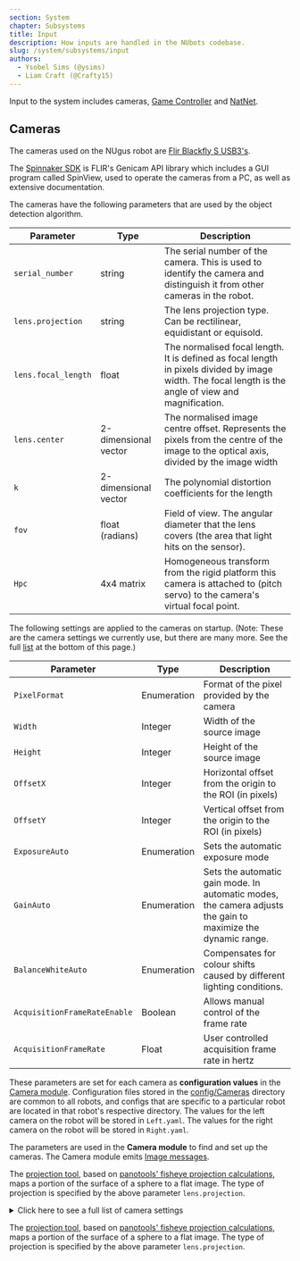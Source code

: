 ```yaml
---
section: System
chapter: Subsystems
title: Input
description: How inputs are handled in the NUbots codebase.
slug: /system/subsystems/input
authors:
  - Ysobel Sims (@ysims)
  - Liam Craft (@Crafty15)
---
```


Input to the system includes cameras, [Game Controller](https://github.com/RoboCup-Humanoid-TC/GameController) and [NatNet](https://optitrack.com/products/natnet-sdk/).

## Cameras

The cameras used on the NUgus robot are [Flir Blackfly S USB3's](https://www.flir.com/support/products/blackfly-s-usb3/?vertical=machine+vision&segment=iis#Overview).

The [Spinnaker SDK](https://www.flir.com/support-center/iis/machine-vision/downloads/spinnaker-sdk-and-firmware-download/) is FLIR's Genicam API library which includes a GUI program called SpinView, used to operate the cameras from a PC, as well as extensive documentation.

The cameras have the following parameters that are used by the object detection algorithm.

| Parameter           | Type                 | Description                                                                                                                                           |
| ------------------- | -------------------- | ----------------------------------------------------------------------------------------------------------------------------------------------------- |
| `serial_number`     | string               | The serial number of the camera. This is used to identify the camera and distinguish it from other cameras in the robot.                              |
| `lens.projection`   | string               | The lens projection type. Can be rectilinear, equidistant or equisold.                                                                                |
| `lens.focal_length` | float                | The normalised focal length. It is defined as focal length in pixels divided by image width. The focal length is the angle of view and magnification. |
| `lens.center`       | 2-dimensional vector | The normalised image centre offset. Represents the pixels from the centre of the image to the optical axis, divided by the image width                |
| `k`                 | 2-dimensional vector | The polynomial distortion coefficients for the length                                                                                                 |
| `fov`               | float (radians)      | Field of view. The angular diameter that the lens covers (the area that light hits on the sensor).                                                    |
| `Hpc`               | 4x4 matrix           | Homogeneous transform from the rigid platform this camera is attached to (pitch servo) to the camera's virtual focal point.                           |

The following settings are applied to the cameras on startup. (Note: These are the camera settings we currently use, but there are many more. See the full <a href="#settings_list">list</a> at the bottom of this page.)

| Parameter           | Type                 | Description                                                                                                                                           |
| ------------------- | -------------------- | ----------------------------------------------------------------------------------------------------------------------------------------------------- |
| `PixelFormat`       | Enumeration          | Format of the pixel provided by the camera
| `Width`             | Integer              | Width of the source image
| `Height`            | Integer              | Height of the source image
| `OffsetX`           | Integer              | Horizontal offset from the origin to the ROI (in pixels)
| `OffsetY`           | Integer              | Vertical offset from the origin to the ROI (in pixels)
| `ExposureAuto`      | Enumeration          | Sets the automatic exposure mode
| `GainAuto`          | Enumeration          | Sets the automatic gain mode. In automatic modes, the camera adjusts the gain to maximize the dynamic range.
| `BalanceWhiteAuto`  | Enumeration          | Compensates for colour shifts caused by different lighting conditions.
| `AcquisitionFrameRateEnable`      | Boolean          | Allows manual control of the frame rate
| `AcquisitionFrameRate`      | Float          | User controlled acquisition frame rate in hertz

These parameters are set for each camera as **configuration values** in the [Camera module](https://github.com/NUbots/NUbots/tree/main/module/input/Camera/data/config). Configuration files stored in the [config/Cameras](https://github.com/NUbots/NUbots/tree/main/module/input/Camera/data/config/Cameras) directory are common to all robots, and configs that are specific to a particular robot are located in that robot's respective directory. The values for the left camera on the robot will be stored in `Left.yaml`. The values for the right camera on the robot will be stored in `Right.yaml`.

The parameters are used in the **Camera module** to find and set up the cameras. The Camera module emits [Image messages](https://github.com/NUbots/NUbots/tree/main/shared/message/input/Image.proto).

The [projection tool](https://github.com/NUbots/NUbots/tree/main/shared/utility/vision/projection.h), based on [panotools' fisheye projection calculations](https://wiki.panotools.org/Fisheye_Projection), maps a portion of the surface of a sphere to a flat image. The type of projection is specified by the above parameter `lens.projection`.

<details id="settings_list">

  <summary>Click here to see a full list of camera settings</summary>

**This file is a print out directly from the cameras using [arv-tool-0.8](https://github.com/AravisProject/aravis)**

  **This file is a print out directly from the cameras using the [arv-tool-0.8](https://github.com/AravisProject/aravis) command line utility.**

  ```json
Point Grey Research-1E100115138C-0115138C (USB3)
Category    : 'Root'
  Category    : 'AcquisitionControl'
      Enumeration  : [RW] 'AcquisitionMode'
          EnumEntry   : 'MultiFrame'
          EnumEntry   : 'SingleFrame'
          EnumEntry   : 'Continuous'
      Command      : [WO] 'AcquisitionStart'
      Command      : [WO] 'AcquisitionStop'
      Integer      : [RW] 'AcquisitionFrameCount'
      Integer      : [RW] 'AcquisitionBurstFrameCount'
      Enumeration  : [RW] 'ExposureMode'
          EnumEntry   : 'TriggerWidth'
          EnumEntry   : 'Timed'
      Float        : [RW] 'ExposureTime'
      Enumeration  : [RW] 'ExposureAuto'
          EnumEntry   : 'Continuous'
          EnumEntry   : 'Once'
          EnumEntry   : 'Off'
      Float        : [RW] 'AcquisitionFrameRate'
      Float        : [RO] 'AcquisitionResultingFrameRate'
      Boolean      : [RW] 'AcquisitionFrameRateEnable'
      Float        : [RW] 'AcquisitionLineRate'
      Enumeration  : [RW] 'TriggerSelector'
            * TriggerMode
            * TriggerSoftware
            * TriggerSource
            * TriggerActivation
            * TriggerOverlap
            * TriggerDelay
          EnumEntry   : 'FrameBurstStart'
          EnumEntry   : 'FrameStart'
          EnumEntry   : 'AcquisitionStart'
      Enumeration  : [RW] 'TriggerMode'
          EnumEntry   : 'On'
          EnumEntry   : 'Off'
      Command      : [WO] 'TriggerSoftware'
      Enumeration  : [RW] 'TriggerSource'
          EnumEntry   : 'LogicBlock1'
          EnumEntry   : 'LogicBlock0'
          EnumEntry   : 'Counter1End'
          EnumEntry   : 'Counter0End'
          EnumEntry   : 'Counter1Start'
          EnumEntry   : 'Counter0Start'
          EnumEntry   : 'UserOutput3'
          EnumEntry   : 'UserOutput2'
          EnumEntry   : 'UserOutput1'
          EnumEntry   : 'UserOutput0'
          EnumEntry   : 'Line3'
          EnumEntry   : 'Line2'
          EnumEntry   : 'Line0'
          EnumEntry   : 'Software'
      Enumeration : 'TriggerActivation' (Not available)
          EnumEntry   : 'AnyEdge'
          EnumEntry   : 'RisingEdge'
          EnumEntry   : 'FallingEdge'
          EnumEntry   : 'LevelHigh'
          EnumEntry   : 'LevelLow'
      Enumeration  : [RW] 'TriggerOverlap'
          EnumEntry   : 'ReadOut'
          EnumEntry   : 'Off'
      Float        : [RW] 'TriggerDelay'
      Enumeration  : [RW] 'SensorShutterMode'
          EnumEntry   : 'Global'
  Category    : 'AnalogControl'
      Enumeration  : [RW] 'GainSelector'
            * GainRaw
            * Gain
          EnumEntry   : 'All'
      Float        : [RW] 'Gain'
      Enumeration  : [RW] 'GainAuto'
          EnumEntry   : 'Continuous'
          EnumEntry   : 'Once'
          EnumEntry   : 'Off'
      Enumeration  : [RW] 'BlackLevelSelector'
            * BlackLevelRaw
            * BlackLevel
          EnumEntry   : 'Digital'
          EnumEntry   : 'Analog'
          EnumEntry   : 'All'
      Float        : [RW] 'BlackLevel'
      Enumeration  : [RW] 'BalanceRatioSelector'
            * BalanceRatio
          EnumEntry   : 'Blue'
          EnumEntry   : 'Red'
      Float        : [RW] 'BalanceRatio'
      Enumeration  : [RW] 'BalanceWhiteAuto'
          EnumEntry   : 'Continuous'
          EnumEntry   : 'Once'
          EnumEntry   : 'Off'
      Float        : [RW] 'Gamma'
      Boolean      : [RW] 'GammaEnable'
      Boolean     : 'SharpeningEnable' (Not available)
      Boolean     : 'SharpeningAuto' (Not available)
      Float       : 'Sharpening' (Not available)
      Float       : 'SharpeningThreshold' (Not available)
  Category    : 'ImageFormatControl'
      Integer      : [RO] 'SensorWidth'
      Integer      : [RO] 'SensorHeight'
      Integer      : [RO] 'WidthMax'
      Integer      : [RO] 'HeightMax'
      Integer      : [RW] 'Width'
      Integer      : [RW] 'Height'
      Integer      : [RW] 'OffsetX'
      Integer      : [RW] 'OffsetY'
      Enumeration  : [RW] 'PixelFormat'
          EnumEntry   : 'BGRa8'
          EnumEntry   : 'BGR8'
          EnumEntry   : 'YCbCr411_8'
          EnumEntry   : 'YCbCr422_8'
          EnumEntry   : 'YCbCr8'
          EnumEntry   : 'BayerBG12p' (Not available)
          EnumEntry   : 'BayerGB12p' (Not available)
          EnumEntry   : 'BayerRG12p'
          EnumEntry   : 'BayerGR12p' (Not available)
          EnumEntry   : 'Mono12p'
          EnumEntry   : 'YUV444Packed'
          EnumEntry   : 'YUV422Packed'
          EnumEntry   : 'YUV411Packed'
          EnumEntry   : 'BayerBG12Packed' (Not available)
          EnumEntry   : 'BayerGB12Packed' (Not available)
          EnumEntry   : 'BayerRG12Packed'
          EnumEntry   : 'BayerGR12Packed' (Not available)
          EnumEntry   : 'Mono12Packed'
          EnumEntry   : 'BayerBG16' (Not available)
          EnumEntry   : 'BayerGB16' (Not available)
          EnumEntry   : 'BayerRG16'
          EnumEntry   : 'BayerGR16' (Not available)
          EnumEntry   : 'BayerBG8' (Not available)
          EnumEntry   : 'BayerGB8' (Not available)
          EnumEntry   : 'BayerRG8'
          EnumEntry   : 'BayerGR8' (Not available)
          EnumEntry   : 'RGB8Packed'
          EnumEntry   : 'Mono16'
          EnumEntry   : 'Mono8'
      Enumeration  : [RO] 'PixelSize'
          EnumEntry   : 'Bpp96'
          EnumEntry   : 'Bpp64'
          EnumEntry   : 'Bpp48'
          EnumEntry   : 'Bpp36'
          EnumEntry   : 'Bpp32'
          EnumEntry   : 'Bpp30'
          EnumEntry   : 'Bpp24'
          EnumEntry   : 'Bpp20'
          EnumEntry   : 'Bpp16'
          EnumEntry   : 'Bpp14'
          EnumEntry   : 'Bpp12'
          EnumEntry   : 'Bpp10'
          EnumEntry   : 'Bpp8'
          EnumEntry   : 'Bpp4'
          EnumEntry   : 'Bpp2'
          EnumEntry   : 'Bpp1'
      Enumeration  : [RO] 'PixelColorFilter'
          EnumEntry   : 'BayerBG'
          EnumEntry   : 'BayerGR'
          EnumEntry   : 'BayerGB'
          EnumEntry   : 'BayerRG'
          EnumEntry   : 'None'
      Integer      : [RO] 'PixelDynamicRangeMin'
      Integer      : [RO] 'PixelDynamicRangeMax'
      Boolean      : [RW] 'IspEnable'
      Enumeration  : [RW] 'BinningSelector'
            * BinningHorizontalMode
            * BinningVerticalMode
            * BinningHorizontal
            * BinningVertical
          EnumEntry   : 'ISP'
          EnumEntry   : 'Sensor'
          EnumEntry   : 'All'
      Enumeration  : [RW] 'BinningHorizontalMode'
          EnumEntry   : 'Average'
          EnumEntry   : 'Sum'
      Enumeration  : [RW] 'BinningVerticalMode'
          EnumEntry   : 'Average'
          EnumEntry   : 'Sum'
      Integer      : [RW] 'BinningHorizontal'
      Integer      : [RW] 'BinningVertical'
      Enumeration  : [RW] 'DecimationSelector'
            * DecimationHorizontalMode
            * DecimationVerticalMode
            * DecimationHorizontal
            * DecimationVertical
          EnumEntry   : 'Sensor'
          EnumEntry   : 'All'
      Enumeration  : [RW] 'DecimationHorizontalMode'
          EnumEntry   : 'Discard'
      Enumeration  : [RW] 'DecimationVerticalMode'
          EnumEntry   : 'Discard'
      Integer      : [RW] 'DecimationHorizontal'
      Integer      : [RW] 'DecimationVertical'
      Boolean      : [RW] 'ReverseX'
      Boolean      : [RW] 'ReverseY'
      Enumeration  : [RW] 'TestPatternGeneratorSelector'
            * TestPattern
          EnumEntry   : 'PipelineStart'
          EnumEntry   : 'Sensor'
      Enumeration  : [RW] 'TestPattern'
          EnumEntry   : 'SensorTestPattern'
          EnumEntry   : 'Increment' (Not available)
          EnumEntry   : 'Off'
      Enumeration  : [RW] 'AdcBitDepth'
          EnumEntry   : 'Bit10'
  Category    : 'DeviceControl'
      Enumeration  : [RO] 'DeviceScanType'
          EnumEntry   : 'Areascan'
      StringReg    : [RO] 'DeviceVendorName'
      StringReg    : [RO] 'DeviceModelName'
      StringReg    : [RO] 'SensorDescription'
      StringReg    : [RO] 'DeviceManufacturerInfo'
      StringReg    : [RO] 'DeviceVersion'
      StringReg    : [RO] 'DeviceFirmwareVersion'
      StringReg    : [RO] 'DeviceSerialNumber'
      StringReg    : [RO] 'DeviceID'
      StringReg    : [RW] 'DeviceUserID'
      Enumeration  : [RO] 'DeviceTLType'
          EnumEntry   : 'Custom'
          EnumEntry   : 'USB3Vision'
          EnumEntry   : 'CoaXPress'
          EnumEntry   : 'CameraLinkHS'
          EnumEntry   : 'CameraLink'
          EnumEntry   : 'GigEVision'
      Integer      : [RO] 'DeviceGenCPVersionMajor'
      Integer      : [RO] 'DeviceGenCPVersionMinor'
      Integer      : [RO] 'DeviceMaxThroughput'
      Integer      : [RO] 'DeviceLinkSpeed'
      Integer      : [RW] 'DeviceLinkThroughputLimit'
      Float        : [RW] 'DeviceLinkBandwidthReserve'
      Integer      : [RO] 'DeviceLinkCurrentThroughput'
      Command      : [WO] 'DeviceReset'
      Enumeration  : [RW] 'DeviceIndicatorMode'
          EnumEntry   : 'ErrorStatus'
          EnumEntry   : 'Active'
          EnumEntry   : 'Inactive'
      Float        : [RO] 'DeviceTemperature'
      Integer      : [RO] 'Timestamp'
      Command      : [WO] 'TimestampLatch'
      Integer      : [RO] 'TimestampIncrement'
      Enumeration  : [RW] 'DevicePowerSupplySelector'
            * PowerSupplyVoltage
            * PowerSupplyCurrent
          EnumEntry   : 'External'
      Float        : [RO] 'PowerSupplyVoltage'
      Float        : [RO] 'PowerSupplyCurrent'
      Integer      : [RO] 'DeviceUptime'
      Integer      : [RO] 'LinkUptime'
      Integer      : [RO] 'EnumerationCount'
      Command      : [WO] 'FactoryReset'
      Integer      : [RO] 'MaxDeviceResetTime'
  Category    : 'TransportLayerControl'
      Integer      : [RO] 'PayloadSize'
      Integer      : [RW] 'TLParamsLocked'
      Category    : 'USB3Vision'
          Integer      : [RO] 'U3VMaxDeviceResponseTime'
          Integer      : [RW] 'U3VMessageChannelID'
          Integer      : [RW] 'U3VAccessPrivilege'
          Integer      : [RO] 'U3VVersionMajor'
          Integer      : [RO] 'U3VVersionMinor'
          Integer      : [RO] 'U3VCPCapability'
                * U3VCPSIRMAvailable
                * U3VCPEIRMAvailable
                * U3VCPIIDC2Available
          Boolean      : [RO] 'U3VCPSIRMAvailable'
          Boolean      : [RO] 'U3VCPEIRMAvailable'
          Boolean      : [RO] 'U3VCPIIDC2Available'
          Integer      : [RO] 'U3VMaxCommandTransferLength'
          Integer      : [RO] 'U3VMaxAcknowledgeTransferLength'
          Integer      : [RO] 'U3VNumberOfStreamChannels'
          Enumeration  : [RO] 'U3VCurrentSpeed'
              EnumEntry   : 'SuperSpeed'
              EnumEntry   : 'HighSpeed'
              EnumEntry   : 'FullSpeed'
              EnumEntry   : 'LowSpeed'
      Integer      : [RO] 'LinkErrorCount'
      Integer      : [RO] 'LinkRecoveryCount'
  Category    : 'SequencerControl'
      Enumeration  : [RW] 'SequencerMode'
          EnumEntry   : 'On'
          EnumEntry   : 'Off'
      Enumeration  : [RW] 'SequencerConfigurationMode'
          EnumEntry   : 'On'
          EnumEntry   : 'Off'
      Enumeration  : [RO] 'SequencerConfigurationValid'
          EnumEntry   : 'Yes'
          EnumEntry   : 'No'
      Enumeration  : [RW] 'SequencerFeatureSelector'
            * SequencerFeatureEnable
          EnumEntry   : 'Height'
          EnumEntry   : 'Width'
          EnumEntry   : 'OffsetY'
          EnumEntry   : 'OffsetX'
          EnumEntry   : 'Gain'
          EnumEntry   : 'ExposureTime'
      Boolean      : [RW] 'SequencerFeatureEnable'
      Integer      : [RW] 'SequencerSetStart'
      Integer     : 'SequencerSetActive' (Not available)
      Integer      : [RW] 'SequencerSetSelector'
            * SequencerSetValid
            * SequencerSetSave
            * SequencerSetLoad
            * SequencerPathSelector
            * SequencerTriggerSource
            * SequencerTriggerActivation
            * SequencerSetNext
      Enumeration  : [RO] 'SequencerSetValid'
          EnumEntry   : 'Yes'
          EnumEntry   : 'No'
      Command      : [RW] 'SequencerSetSave'
      Command      : [RW] 'SequencerSetLoad'
      Integer      : [RW] 'SequencerPathSelector'
            * SequencerTriggerSource
            * SequencerTriggerActivation
            * SequencerSetNext
      Enumeration  : [RW] 'SequencerTriggerSource'
          EnumEntry   : 'FrameStart'
          EnumEntry   : 'Off'
      Enumeration : 'SequencerTriggerActivation' (Not available)
          EnumEntry   : 'LevelLow' (Not available)
          EnumEntry   : 'LevelHigh' (Not available)
          EnumEntry   : 'AnyEdge' (Not available)
          EnumEntry   : 'FallingEdge' (Not available)
          EnumEntry   : 'RisingEdge' (Not available)
      Integer     : 'SequencerSetNext' (Not available)
  Category    : 'ColorTransformationControl'
      Enumeration : 'ColorTransformationSelector' (Not available)
          EnumEntry   : 'RGBtoYUV' (Not available)
          EnumEntry   : 'RGBtoRGB' (Not available)
      Boolean     : 'ColorTransformationEnable' (Not available)
      Enumeration : 'ColorTransformationValueSelector' (Not available)
          EnumEntry   : 'Offset2' (Not available)
          EnumEntry   : 'Offset1' (Not available)
          EnumEntry   : 'Offset0' (Not available)
          EnumEntry   : 'Gain22'
          EnumEntry   : 'Gain21'
          EnumEntry   : 'Gain20'
          EnumEntry   : 'Gain12'
          EnumEntry   : 'Gain11'
          EnumEntry   : 'Gain10'
          EnumEntry   : 'Gain02'
          EnumEntry   : 'Gain01'
          EnumEntry   : 'Gain00'
      Float       : 'ColorTransformationValue' (Not available)
      Enumeration  : [RW] 'RgbTransformLightSource'
          EnumEntry   : 'Custom'
          EnumEntry   : 'Shade8000K'
          EnumEntry   : 'Cloudy6500K'
          EnumEntry   : 'Daylight5000K'
          EnumEntry   : 'CoolFluorescent4000K'
          EnumEntry   : 'WarmFluorescent3000K'
          EnumEntry   : 'Tungsten2800K'
          EnumEntry   : 'General'
      Boolean     : 'SaturationEnable' (Not available)
      Float       : 'Saturation' (Not available)
  Category    : 'AutoAlgorithmControl'
      Enumeration  : [RW] 'AutoAlgorithmSelector'
            * AasRoiEnable
            * AasRoiOffsetX
            * AasRoiOffsetY
            * AasRoiWidth
            * AasRoiHeight
          EnumEntry   : 'Ae'
          EnumEntry   : 'Awb'
      Boolean      : [RW] 'AasRoiEnable'
      Integer     : 'AasRoiOffsetX' (Not available)
      Integer     : 'AasRoiOffsetY' (Not available)
      Integer     : 'AasRoiWidth' (Not available)
      Integer     : 'AasRoiHeight' (Not available)
      Enumeration  : [RW] 'BalanceWhiteAutoProfile'
          EnumEntry   : 'Outdoor'
          EnumEntry   : 'Indoor'
      Float        : [RW] 'BalanceWhiteAutoLowerLimit'
      Float        : [RW] 'BalanceWhiteAutoUpperLimit'
      Float        : [RW] 'BalanceWhiteAutoDamping'
      Enumeration  : [RW] 'AutoExposureTargetGreyValueAuto'
          EnumEntry   : 'Continuous'
          EnumEntry   : 'Off'
      Float       : 'AutoExposureTargetGreyValue' (Not available)
      Enumeration  : [RW] 'AutoExposureLightingMode'
          EnumEntry   : 'Normal'
          EnumEntry   : 'Frontlight'
          EnumEntry   : 'Backlight'
      Enumeration  : [RW] 'AutoExposureMeteringMode'
          EnumEntry   : 'Partial'
          EnumEntry   : 'Spot'
          EnumEntry   : 'Average'
      Float        : [RW] 'AutoExposureExposureTimeLowerLimit'
      Float        : [RW] 'AutoExposureExposureTimeUpperLimit'
      Float        : [RW] 'AutoExposureGainLowerLimit'
      Float        : [RW] 'AutoExposureGainUpperLimit'
      Float        : [RW] 'AutoExposureGreyValueLowerLimit'
      Float        : [RW] 'AutoExposureGreyValueUpperLimit'
      Float        : [RW] 'AutoExposureEVCompensation'
      Float        : [RW] 'AutoExposureControlLoopDamping'
      Enumeration  : [RW] 'AutoExposureControlPriority'
          EnumEntry   : 'ExposureTime'
          EnumEntry   : 'Gain'
  Category    : 'FlatFieldCorrectionControl'
      Boolean      : [RW] 'FfcEnable'
      Enumeration  : [RW] 'FfcMode'
          EnumEntry   : 'Calibration'
          EnumEntry   : 'User'
          EnumEntry   : 'Factory'
      Category    : 'FfcUserTableControl'
          Integer     : 'FfcUserTableXCoordinate' (Not available)
          Float       : 'FfcUserGain' (Not available)
          Integer     : 'FfcUserOffset' (Not available)
          Command     : 'FfcUserTableReset' (Not available)
          Command     : 'FfcUserTableSave' (Not available)
          Register    : 'FfcUserGainAll' (Not available)
          Register    : 'FfcUserOffsetAll' (Not available)
  Category    : 'DefectivePixelCorrection'
      Boolean      : [RW] 'DefectCorrectStaticEnable'
      Enumeration  : [RW] 'DefectCorrectionMode'
          EnumEntry   : 'Highlight'
          EnumEntry   : 'Average'
      Integer      : [RW] 'DefectTablePixelCount'
      Integer      : [RW] 'DefectTableIndex'
            * DefectTableCoordinateX
            * DefectTableCoordinateY
      Integer      : [RW] 'DefectTableCoordinateX'
      Integer      : [RW] 'DefectTableCoordinateY'
      Command      : [RW] 'DefectTableApply'
      Command      : [WO] 'DefectTableSave'
      Command      : [RW] 'DefectTableFactoryRestore'
  Category    : 'UserSetControl'
      Enumeration  : [RW] 'UserSetSelector'
            * UserSetLoad
            * UserSetSave
          EnumEntry   : 'UserSet1'
          EnumEntry   : 'UserSet0'
          EnumEntry   : 'Default'
      Command      : [RW] 'UserSetLoad'
      Command      : [RW] 'UserSetSave'
      Enumeration  : [RW] 'UserSetDefault'
          EnumEntry   : 'UserSet1'
          EnumEntry   : 'UserSet0'
          EnumEntry   : 'Default'
      Enumeration  : [RW] 'UserSetFeatureSelector'
          EnumEntry   : 'Width'
          EnumEntry   : 'V3_3EnableLine3'
          EnumEntry   : 'V3_3EnableLine2'
          EnumEntry   : 'V3_3EnableLine1'
          EnumEntry   : 'V3_3EnableLine0'
          EnumEntry   : 'UserOutputValueAll'
          EnumEntry   : 'TriggerSourceFrameStart'
          EnumEntry   : 'TriggerSourceFrameBurstStart'
          EnumEntry   : 'TriggerSourceAcquisitionStart'
          EnumEntry   : 'TriggerOverlapFrameStart'
          EnumEntry   : 'TriggerOverlapFrameBurstStart'
          EnumEntry   : 'TriggerOverlapAcquisitionStart'
          EnumEntry   : 'TriggerModeFrameStart'
          EnumEntry   : 'TriggerModeFrameBurstStart'
          EnumEntry   : 'TriggerModeAcquisitionStart'
          EnumEntry   : 'TriggerDelayFrameStart'
          EnumEntry   : 'TriggerDelayFrameBurstStart'
          EnumEntry   : 'TriggerDelayAcquisitionStart'
          EnumEntry   : 'TriggerActivationFrameStart'
          EnumEntry   : 'TriggerActivationFrameBurstStart'
          EnumEntry   : 'TriggerActivationAcquisitionStart'
          EnumEntry   : 'TransferOperationMode'
          EnumEntry   : 'TransferControlMode'
          EnumEntry   : 'TransferBlockCount'
          EnumEntry   : 'TestPatternSensor'
          EnumEntry   : 'TestPatternPipelineStart'
          EnumEntry   : 'SharpeningThreshold'
          EnumEntry   : 'SharpeningEnable'
          EnumEntry   : 'SharpeningAuto'
          EnumEntry   : 'Sharpening'
          EnumEntry   : 'SensorShutterMode'
          EnumEntry   : 'SaturationEnable'
          EnumEntry   : 'Saturation'
          EnumEntry   : 'RgbTransformLightSource'
          EnumEntry   : 'ReverseY'
          EnumEntry   : 'ReverseX'
          EnumEntry   : 'PixelFormat'
          EnumEntry   : 'OffsetY'
          EnumEntry   : 'OffsetX'
          EnumEntry   : 'LogicBlockLUTOutputValueAllLogicBlock1Value'
          EnumEntry   : 'LogicBlockLUTOutputValueAllLogicBlock1Enable'
          EnumEntry   : 'LogicBlockLUTOutputValueAllLogicBlock0Value'
          EnumEntry   : 'LogicBlockLUTOutputValueAllLogicBlock0Enable'
          EnumEntry   : 'LogicBlockLUTInputSourceLogicBlock1Input3'
          EnumEntry   : 'LogicBlockLUTInputSourceLogicBlock1Input2'
          EnumEntry   : 'LogicBlockLUTInputSourceLogicBlock1Input1'
          EnumEntry   : 'LogicBlockLUTInputSourceLogicBlock1Input0'
          EnumEntry   : 'LogicBlockLUTInputSourceLogicBlock0Input3'
          EnumEntry   : 'LogicBlockLUTInputSourceLogicBlock0Input2'
          EnumEntry   : 'LogicBlockLUTInputSourceLogicBlock0Input1'
          EnumEntry   : 'LogicBlockLUTInputSourceLogicBlock0Input0'
          EnumEntry   : 'LogicBlockLUTInputActivationLogicBlock1Input3'
          EnumEntry   : 'LogicBlockLUTInputActivationLogicBlock1Input2'
          EnumEntry   : 'LogicBlockLUTInputActivationLogicBlock1Input1'
          EnumEntry   : 'LogicBlockLUTInputActivationLogicBlock1Input0'
          EnumEntry   : 'LogicBlockLUTInputActivationLogicBlock0Input3'
          EnumEntry   : 'LogicBlockLUTInputActivationLogicBlock0Input2'
          EnumEntry   : 'LogicBlockLUTInputActivationLogicBlock0Input1'
          EnumEntry   : 'LogicBlockLUTInputActivationLogicBlock0Input0'
          EnumEntry   : 'LineSourceLine3'
          EnumEntry   : 'LineSourceLine2'
          EnumEntry   : 'LineSourceLine1'
          EnumEntry   : 'LineSourceLine0'
          EnumEntry   : 'LineModeLine3'
          EnumEntry   : 'LineModeLine2'
          EnumEntry   : 'LineModeLine1'
          EnumEntry   : 'LineModeLine0'
          EnumEntry   : 'LineInverterLine3'
          EnumEntry   : 'LineInverterLine2'
          EnumEntry   : 'LineInverterLine1'
          EnumEntry   : 'LineInverterLine0'
          EnumEntry   : 'LineFilterWidthLine3Deglitch'
          EnumEntry   : 'LineFilterWidthLine3Debounce'
          EnumEntry   : 'LineFilterWidthLine2Deglitch'
          EnumEntry   : 'LineFilterWidthLine2Debounce'
          EnumEntry   : 'LineFilterWidthLine1Deglitch'
          EnumEntry   : 'LineFilterWidthLine1Debounce'
          EnumEntry   : 'LineFilterWidthLine0Deglitch'
          EnumEntry   : 'LineFilterWidthLine0Debounce'
          EnumEntry   : 'LUTEnable'
          EnumEntry   : 'IspEnable'
          EnumEntry   : 'Height'
          EnumEntry   : 'GammaEnable'
          EnumEntry   : 'Gamma'
          EnumEntry   : 'GainAuto'
          EnumEntry   : 'GainAll'
          EnumEntry   : 'FfcMode'
          EnumEntry   : 'FfcEnable'
          EnumEntry   : 'ExposureTime'
          EnumEntry   : 'ExposureMode'
          EnumEntry   : 'ExposureAuto'
          EnumEntry   : 'ExposureActiveMode'
          EnumEntry   : 'EventNotificationExposureEnd'
          EnumEntry   : 'EventNotificationError'
          EnumEntry   : 'EvCompensationRaw'
          EnumEntry   : 'DeviceLinkThroughputLimit'
          EnumEntry   : 'DeviceLinkBandwidthReserve'
          EnumEntry   : 'DeviceIndicatorMode'
          EnumEntry   : 'DefectCorrectionMode'
          EnumEntry   : 'DefectCorrectStaticEnable'
          EnumEntry   : 'DecimationVerticalAll'
          EnumEntry   : 'DecimationHorizontalAll'
          EnumEntry   : 'CounterTriggerSourceCounter1'
          EnumEntry   : 'CounterTriggerSourceCounter0'
          EnumEntry   : 'CounterTriggerActivationCounter1'
          EnumEntry   : 'CounterTriggerActivationCounter0'
          EnumEntry   : 'CounterResetSourceCounter1'
          EnumEntry   : 'CounterResetSourceCounter0'
          EnumEntry   : 'CounterResetActivationCounter1'
          EnumEntry   : 'CounterResetActivationCounter0'
          EnumEntry   : 'CounterEventSourceCounter1'
          EnumEntry   : 'CounterEventSourceCounter0'
          EnumEntry   : 'CounterEventActivationCounter1'
          EnumEntry   : 'CounterEventActivationCounter0'
          EnumEntry   : 'CounterDurationCounter1'
          EnumEntry   : 'CounterDurationCounter0'
          EnumEntry   : 'CounterDelayCounter1'
          EnumEntry   : 'CounterDelayCounter0'
          EnumEntry   : 'ColorTransformationEnable'
          EnumEntry   : 'ChunkModeActive'
          EnumEntry   : 'ChunkEnableAll'
          EnumEntry   : 'BlackLevelAll'
          EnumEntry   : 'BinningVerticalMode'
          EnumEntry   : 'BinningVerticalAll'
          EnumEntry   : 'BinningHorizontalMode'
          EnumEntry   : 'BinningHorizontalAll'
          EnumEntry   : 'BalanceWhiteAutoUpperLimit'
          EnumEntry   : 'BalanceWhiteAutoProfile'
          EnumEntry   : 'BalanceWhiteAutoLowerLimit'
          EnumEntry   : 'BalanceWhiteAutoDamping'
          EnumEntry   : 'BalanceWhiteAuto'
          EnumEntry   : 'BalanceRatioRed'
          EnumEntry   : 'BalanceRatioBlue'
          EnumEntry   : 'AutoExposureTargetGreyValueAuto'
          EnumEntry   : 'AutoExposureTargetGreyValue'
          EnumEntry   : 'AutoExposureMeteringMode'
          EnumEntry   : 'AutoExposureLightingMode'
          EnumEntry   : 'AutoExposureGreyValueUpperLimit'
          EnumEntry   : 'AutoExposureGreyValueLowerLimit'
          EnumEntry   : 'AutoExposureGainUpperLimit'
          EnumEntry   : 'AutoExposureGainLowerLimit'
          EnumEntry   : 'AutoExposureExposureTimeUpperLimit'
          EnumEntry   : 'AutoExposureExposureTimeLowerLimit'
          EnumEntry   : 'AutoExposureEVCompensation'
          EnumEntry   : 'AutoExposureControlPriority'
          EnumEntry   : 'AutoExposureControlLoopDamping'
          EnumEntry   : 'AdcBitDepth'
          EnumEntry   : 'AcquisitionMode'
          EnumEntry   : 'AcquisitionLineRate'
          EnumEntry   : 'AcquisitionFrameRateEnable'
          EnumEntry   : 'AcquisitionFrameRate'
          EnumEntry   : 'AcquisitionFrameCount'
          EnumEntry   : 'AcquisitionBurstFrameCount'
          EnumEntry   : 'AasRoiWidthAwb'
          EnumEntry   : 'AasRoiWidthAe'
          EnumEntry   : 'AasRoiOffsetYAwb'
          EnumEntry   : 'AasRoiOffsetYAe'
          EnumEntry   : 'AasRoiOffsetXAwb'
          EnumEntry   : 'AasRoiOffsetXAe'
          EnumEntry   : 'AasRoiHeightAwb'
          EnumEntry   : 'AasRoiHeightAe'
          EnumEntry   : 'AasRoiEnableAwb'
          EnumEntry   : 'AasRoiEnableAe'
      Boolean      : [RO] 'UserSetFeatureEnable'
  Category    : 'ChunkDataControl'
      Boolean      : [RW] 'ChunkModeActive'
      Enumeration  : [RW] 'ChunkSelector'
            * ChunkEnable
          EnumEntry   : 'SequencerSetActive'
          EnumEntry   : 'Timestamp'
          EnumEntry   : 'PixelFormat'
          EnumEntry   : 'BlackLevel'
          EnumEntry   : 'Gain'
          EnumEntry   : 'ExposureTime'
          EnumEntry   : 'Height'
          EnumEntry   : 'Width'
          EnumEntry   : 'OffsetY'
          EnumEntry   : 'OffsetX'
          EnumEntry   : 'FrameID'
          EnumEntry   : 'CRC'
          EnumEntry   : 'Image'
      Boolean      : [RW] 'ChunkEnable'
      Integer      : [RO] 'ChunkImage'
      Integer      : [RO] 'ChunkCRC'
      Integer      : [RO] 'ChunkFrameID'
      Integer      : [RO] 'ChunkOffsetX'
      Integer      : [RO] 'ChunkOffsetY'
      Integer      : [RO] 'ChunkWidth'
      Integer      : [RO] 'ChunkHeight'
      Enumeration  : [RO] 'ChunkPixelFormat'
          EnumEntry   : 'YCbCr601_422_8_CbYCrY'
          EnumEntry   : 'BayerBG8'
          EnumEntry   : 'BayerGB8'
          EnumEntry   : 'BayerRG8'
          EnumEntry   : 'BayerGR8'
          EnumEntry   : 'YUV422Packed'
          EnumEntry   : 'RGB8Packed'
          EnumEntry   : 'Mono16'
          EnumEntry   : 'Mono12Packed'
          EnumEntry   : 'Mono8'
      Float        : [RO] 'ChunkExposureTime'
      Enumeration  : [RW] 'ChunkGainSelector'
            * ChunkGain
          EnumEntry   : 'Blue'
          EnumEntry   : 'Green'
          EnumEntry   : 'Red'
          EnumEntry   : 'All'
      Float        : [RO] 'ChunkGain'
      Enumeration  : [RW] 'ChunkBlackLevelSelector'
            * ChunkBlackLevel
          EnumEntry   : 'All'
      Float        : [RO] 'ChunkBlackLevel'
      Integer      : [RO] 'ChunkTimestamp'
      Integer      : [RO] 'ChunkSequencerSetActive'
  Category    : 'LUTControl'
      Enumeration  : [RW] 'LUTSelector'
            * LUTEnable
            * LUTIndex
            * LUTValue
            * LUTValueAll
          EnumEntry   : 'LUT1'
      Boolean      : [RW] 'LUTEnable'
      Integer      : [RW] 'LUTIndex'
            * LUTValue
      Integer      : [RW] 'LUTValue'
      Register     : [RW] 'LUTValueAll'
  Category    : 'EventControl'
      Enumeration  : [RW] 'EventSelector'
            * EventNotification
          EnumEntry   : 'ExposureEnd'
          EnumEntry   : 'Error'
      Enumeration  : [RW] 'EventNotification'
          EnumEntry   : 'Off'
          EnumEntry   : 'On'
      Category    : 'EventExposureEndData'
          Integer      : [RO] 'EventExposureEnd'
          Integer      : [RO] 'EventExposureEndTimestamp'
          Integer      : [RO] 'EventExposureEndFrameID'
      Category    : 'EventErrorData'
          Integer      : [RO] 'EventError'
          Integer      : [RO] 'EventErrorTimestamp'
          Integer      : [RO] 'EventErrorFrameID'
          Integer      : [RO] 'EventErrorCode'
      Category    : 'EventTestData'
          Integer      : [RO] 'EventTest'
          Integer      : [RO] 'EventTestTimestamp'
  Category    : 'CounterAndTimerControl'
      Enumeration  : [RW] 'CounterSelector'
            * CounterEventSource
            * CounterEventActivation
            * CounterDuration
            * CounterDelay
            * CounterValue
            * CounterTriggerSource
            * CounterTriggerActivation
            * CounterResetSource
            * CounterResetActivation
            * CounterValueAtReset
            * CounterStatus
          EnumEntry   : 'Counter1'
          EnumEntry   : 'Counter0'
      Enumeration  : [RW] 'CounterEventSource'
          EnumEntry   : 'FrameTriggerWait'
          EnumEntry   : 'ExposureEnd'
          EnumEntry   : 'ExposureStart'
          EnumEntry   : 'LogicBlock1'
          EnumEntry   : 'LogicBlock0'
          EnumEntry   : 'Counter1End'
          EnumEntry   : 'Counter0End'
          EnumEntry   : 'Counter1Start'
          EnumEntry   : 'Counter0Start'
          EnumEntry   : 'UserOutput3'
          EnumEntry   : 'UserOutput2'
          EnumEntry   : 'UserOutput1'
          EnumEntry   : 'UserOutput0'
          EnumEntry   : 'Line3'
          EnumEntry   : 'Line2'
          EnumEntry   : 'Line0'
          EnumEntry   : 'MHzTick'
          EnumEntry   : 'Off'
      Enumeration : 'CounterEventActivation' (Not available)
          EnumEntry   : 'AnyEdge'
          EnumEntry   : 'RisingEdge'
          EnumEntry   : 'FallingEdge'
          EnumEntry   : 'LevelHigh'
          EnumEntry   : 'LevelLow'
      Integer      : [RW] 'CounterDuration'
      Integer      : [RO] 'CounterValue'
      Integer     : 'CounterValueAtReset' (Not available)
      Enumeration  : [RW] 'CounterTriggerSource'
          EnumEntry   : 'FrameTriggerWait'
          EnumEntry   : 'ExposureEnd'
          EnumEntry   : 'ExposureStart'
          EnumEntry   : 'LogicBlock1'
          EnumEntry   : 'LogicBlock0'
          EnumEntry   : 'Counter1End'
          EnumEntry   : 'Counter0End'
          EnumEntry   : 'Counter1Start'
          EnumEntry   : 'Counter0Start'
          EnumEntry   : 'UserOutput3'
          EnumEntry   : 'UserOutput2'
          EnumEntry   : 'UserOutput1'
          EnumEntry   : 'UserOutput0'
          EnumEntry   : 'Line3'
          EnumEntry   : 'Line2'
          EnumEntry   : 'Line0'
          EnumEntry   : 'Off'
      Enumeration  : [RW] 'CounterTriggerActivation'
          EnumEntry   : 'AnyEdge'
          EnumEntry   : 'RisingEdge'
          EnumEntry   : 'FallingEdge'
          EnumEntry   : 'LevelHigh'
          EnumEntry   : 'LevelLow'
      Enumeration : 'CounterResetSource' (Not available)
          EnumEntry   : 'FrameTriggerWait'
          EnumEntry   : 'ExposureEnd'
          EnumEntry   : 'ExposureStart'
          EnumEntry   : 'LogicBlock1'
          EnumEntry   : 'LogicBlock0'
          EnumEntry   : 'Counter1End'
          EnumEntry   : 'Counter0End'
          EnumEntry   : 'Counter1Start'
          EnumEntry   : 'Counter0Start'
          EnumEntry   : 'UserOutput3'
          EnumEntry   : 'UserOutput2'
          EnumEntry   : 'UserOutput1'
          EnumEntry   : 'UserOutput0'
          EnumEntry   : 'Line3'
          EnumEntry   : 'Line2'
          EnumEntry   : 'Line0'
          EnumEntry   : 'Off'
      Enumeration : 'CounterResetActivation' (Not available)
          EnumEntry   : 'AnyEdge'
          EnumEntry   : 'RisingEdge'
          EnumEntry   : 'FallingEdge'
          EnumEntry   : 'LevelHigh'
          EnumEntry   : 'LevelLow'
      Enumeration  : [RO] 'CounterStatus'
          EnumEntry   : 'CounterOverflow'
          EnumEntry   : 'CounterCompleted'
          EnumEntry   : 'CounterActive'
          EnumEntry   : 'CounterTriggerWait'
          EnumEntry   : 'CounterIdle'https://github.com/AravisProject/aravis
  Category    : 'TestControl'
      Integer      : [RW] 'TestPendingAck'
      Command      : [WO] 'TestEventGenerate'
      Integer      : [RW] 'Test0001'
      Integer      : [RO] 'GuiXmlManifestAddress'
      Command      : [WO] 'TriggerEventTest'
  Category    : 'LogicBlockControl'
      Enumeration  : [RW] 'LogicBlockSelector'
            * LogicBlockLUTSelector
          EnumEntry   : 'LogicBlock1'
          EnumEntry   : 'LogicBlock0'
      Enumeration  : [RW] 'LogicBlockLUTSelector'
            * LogicBlockLUTOutputValueAll
            * LogicBlockLUTInputSelector
            * LogicBlockLUTRowIndex
          EnumEntry   : 'Enable'
          EnumEntry   : 'Value'
      Enumeration  : [RW] 'LogicBlockLUTInputSelector'
            * LogicBlockLUTInputSource
            * LogicBlockLUTInputActivation
          EnumEntry   : 'Input2'
          EnumEntry   : 'Input1'
          EnumEntry   : 'Input0'
      Enumeration  : [RW] 'LogicBlockLUTInputSource'
          EnumEntry   : 'AcquisitionActive'
          EnumEntry   : 'FrameTriggerWait'
          EnumEntry   : 'ExposureEnd'
          EnumEntry   : 'ExposureStart'
          EnumEntry   : 'LogicBlock1'
          EnumEntry   : 'LogicBlock0'
          EnumEntry   : 'Counter1End'
          EnumEntry   : 'Counter0End'
          EnumEntry   : 'Counter1Start'
          EnumEntry   : 'Counter0Start'
          EnumEntry   : 'UserOutput3'
          EnumEntry   : 'UserOutput2'
          EnumEntry   : 'UserOutput1'
          EnumEntry   : 'UserOutput0'
          EnumEntry   : 'Line3'
          EnumEntry   : 'Line2'
          EnumEntry   : 'Line0'
          EnumEntry   : 'Zero'
      Enumeration  : [RW] 'LogicBlockLUTInputActivation'
          EnumEntry   : 'AnyEdge'
          EnumEntry   : 'RisingEdge'
          EnumEntry   : 'FallingEdge'
          EnumEntry   : 'LevelHigh'
          EnumEntry   : 'LevelLow'
      Integer      : [RW] 'LogicBlockLUTOutputValueAll'
      Integer      : [RW] 'LogicBlockLUTRowIndex'
            * LogicBlockLUTOutputValue
      Boolean      : [RW] 'LogicBlockLUTOutputValue'
  Category    : 'DigitalIOControl'
      Enumeration  : [RW] 'LineSelector'
            * LineMode
            * V3_3Enable
            * LineInverter
            * LineStatus
            * LineInputFilterSelector
            * LineSource
            * LineFormat
          EnumEntry   : 'Line3'
          EnumEntry   : 'Line2'
          EnumEntry   : 'Line1'
          EnumEntry   : 'Line0'
      Enumeration  : [RW] 'LineMode'
          EnumEntry   : 'Input'
      Boolean     : 'V3_3Enable' (Not available)
      Boolean      : [RW] 'LineInverter'
      Boolean      : [RO] 'LineStatus'
      Integer      : [RO] 'LineStatusAll'
      Enumeration  : [RW] 'LineInputFilterSelector'
            * LineFilterWidth
          EnumEntry   : 'Debounce'
          EnumEntry   : 'Deglitch'
      Float        : [RW] 'LineFilterWidth'
      Enumeration  : [RW] 'LineSource'
          EnumEntry   : 'Off'
      Enumeration  : [RO] 'LineFormat'
          EnumEntry   : 'OpenDrain' (Not available)
          EnumEntry   : 'OptoCoupled'
          EnumEntry   : 'TriState' (Not available)
          EnumEntry   : 'NoConnect' (Not available)
      Enumeration  : [RW] 'UserOutputSelector'
            * UserOutputValue
          EnumEntry   : 'UserOutput3'
          EnumEntry   : 'UserOutput2'
          EnumEntry   : 'UserOutput1'
          EnumEntry   : 'UserOutput0'
      Boolean      : [RW] 'UserOutputValue'
      Integer      : [RW] 'UserOutputValueAll'
  Category    : 'FileAccessControl'
      Enumeration  : [RW] 'FileSelector'
            * FileOperationSelector_Val
            * FileOpenMode_Val
            * FileSize_Val
          EnumEntry   : 'UserFile1'
          EnumEntry   : 'UserSet1'
          EnumEntry   : 'UserSet0'
          EnumEntry   : 'UserSetDefault'
      Enumeration  : [RW] 'FileOperationSelector'
            * FileOperationExecute_Val
            * FileAccessOffset_Val
            * FileAccessLength_Val
            * FileOperationStatus_Val
            * FileOperationResult_Val
          EnumEntry   : 'Delete'
          EnumEntry   : 'Write'
          EnumEntry   : 'Read'
          EnumEntry   : 'Close'
          EnumEntry   : 'Open'
      Command      : [WO] 'FileOperationExecute'
      Enumeration  : [RW] 'FileOpenMode'
          EnumEntry   : 'ReadWrite'
          EnumEntry   : 'Write'
          EnumEntry   : 'Read'
      Register     : [RW] 'FileAccessBuffer'
      Integer      : [RW] 'FileAccessOffset'
      Integer      : [RW] 'FileAccessLength'
      Enumeration  : [RO] 'FileOperationStatus'
          EnumEntry   : 'Failure'
          EnumEntry   : 'Success'
      Integer      : [RO] 'FileOperationResult'
      Integer      : [RO] 'FileSize'
  Category    : 'TransferControl'
      Enumeration  : [RW] 'TransferControlMode'
          EnumEntry   : 'UserControlled'
          EnumEntry   : 'Automatic'
          EnumEntry   : 'Basic'
      Enumeration : 'TransferOperationMode' (Not available)
          EnumEntry   : 'MultiBlock' (Not available)
          EnumEntry   : 'Continuous'
      Integer     : 'TransferBlockCount' (Not available)
      Integer      : [RO] 'TransferQueueMaxBlockCount'
      Integer      : [RO] 'TransferQueueCurrentBlockCount'
      Integer      : [RO] 'TransferQueueOverflowCount'
      Enumeration : 'TransferQueueMode' (Not available)
          EnumEntry   : 'FirstInFirstOut'
      Command     : 'TransferStart' (Not available)
      Command     : 'TransferStop' (Not available)

```

</details>

The [projection tool](https://github.com/NUbots/NUbots/tree/main/shared/utility/vision/projection.h), based on [panotools' fisheye projection calculations](https://wiki.panotools.org/Fisheye_Projection), maps a portion of the surface of a sphere to a flat image. The type of projection is specified by the above parameter `lens.projection`.
